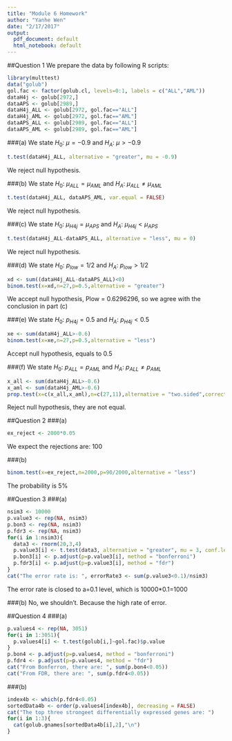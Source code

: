```yaml
---
title: "Module 6 Homework"
author: "Yanhe Wen"
date: "2/17/2017"
output:
  pdf_document: default
  html_notebook: default
---
```


##Question 1
We prepare the data by following R scripts:
```r
library(multtest)
data("golub")
gol.fac <- factor(golub.cl, levels=0:1, labels = c("ALL","AML"))
dataH4j <- golub[2972,]
dataAPS <- golub[2989,]
dataH4j_ALL <- golub[2972, gol.fac=="ALL"]
dataH4j_AML <- golub[2972, gol.fac=="AML"]
dataAPS_ALL <- golub[2989, gol.fac=="ALL"]
dataAPS_AML <- golub[2989, gol.fac=="AML"]
```
###(a)
We state $H{_0}$: $\mu=-0.9$ and $H{_A}$: $\mu>-0.9$
```r
t.test(dataH4j_ALL, alternative = "greater", mu = -0.9)
```
We reject null hypothesis.

###(b)
We state $H{_0}$: $\mu{_{ALL}}=\mu{_{AML}}$ and $H{_A}$: $\mu{_{ALL}}\neq\mu{_{AML}}$
```r
t.test(dataH4j_ALL, dataAPS_AML, var.equal = FALSE)
```
We reject null hypothesis.

###(c)
We state $H{_0}$: $\mu{_{H4j}}=\mu{_{APS}}$ and $H{_A}$: $\mu{_{H4j}}<\mu{_{APS}}$
```r
t.test(dataH4j_ALL-dataAPS_ALL, alternative = "less", mu = 0)
```
We reject null hypothesis.

###(d)
We state $H{_0}$: $p{_{low}}=1/2$ and $H{_A}$: $p{_{low}}>1/2$
```r
xd <- sum((dataH4j_ALL-dataAPS_ALL)<0)
binom.test(x=xd,n=27,p=0.5,alternative = "greater")
```
We accept null hypothesis, Plow = 0.6296296, so we agree with the conclusion in part (c)

###(e)
We state $H{_0}$: $p{_{H4j}}=0.5$ and $H{_A}$: $p{_{H4j}}<0.5$
```r
xe <- sum(dataH4j_ALL>-0.6)
binom.test(x=xe,n=27,p=0.5,alternative = "less")
```
Accept null hypothesis, equals to 0.5

###(f)
We state $H{_0}$: $p{_{ALL}}=p{_{AML}}$ and $H{_A}$: $p{_{ALL}}\neq p{_{AML}}$
```r
x_all <- sum(dataH4j_ALL>-0.6)
x_aml <- sum(dataH4j_AML>-0.6)
prop.test(x=c(x_all,x_aml),n=c(27,11),alternative = "two.sided",correct = F)
```
Reject null hypothesis, they are not equal.

##Question 2
###(a)
```r
ex_reject <- 2000*0.05
```
We expect the rejections are: 100

###(b)
```r
binom.test(x=ex_reject,n=2000,p=90/2000,alternative = "less")
```
The probability is 5%

##Question 3
###(a)
```r
nsim3 <- 10000
p.value3 <- rep(NA, nsim3)
p.bon3 <- rep(NA, nsim3)
p.fdr3 <- rep(NA, nsim3)
for(i in 1:nsim3){
  data3 <- rnorm(20,3,4)
  p.value3[i] <- t.test(data3, alternative = "greater", mu = 3, conf.level = 0.9)$p.value
  p.bon3[i] <- p.adjust(p=p.value3[i], method = "bonferroni")
  p.fdr3[i] <- p.adjust(p=p.value3[i], method = "fdr")
}
cat("The error rate is: ", errorRate3 <- sum(p.value3<0.1)/nsim3)
```
The error rate is closed to a=0.1 level, which is 10000*0.1=1000

###(b)
No, we shouldn't. Because the high rate of error.

##Question 4
###(a)
```r
p.values4 <- rep(NA, 3051)
for(i in 1:3051){
  p.values4[i] <- t.test(golub[i,]~gol.fac)$p.value
}
p.bon4 <- p.adjust(p=p.values4, method = "bonferroni")
p.fdr4 <- p.adjust(p=p.values4, method = "fdr")
cat("From Bonferron, there are: ", sum(p.bon4<0.05))
cat("From FDR, there are: ", sum(p.fdr4<0.05))
```
###(b)
```r
index4b <- which(p.fdr4<0.05)
sortedData4b <- order(p.values4[index4b], decreasing = FALSE)
cat("The top three strongeet differentially expressed genes are: ")
for(i in 1:3){
  cat(golub.gnames[sortedData4b[i],2],"\n")
}
```
